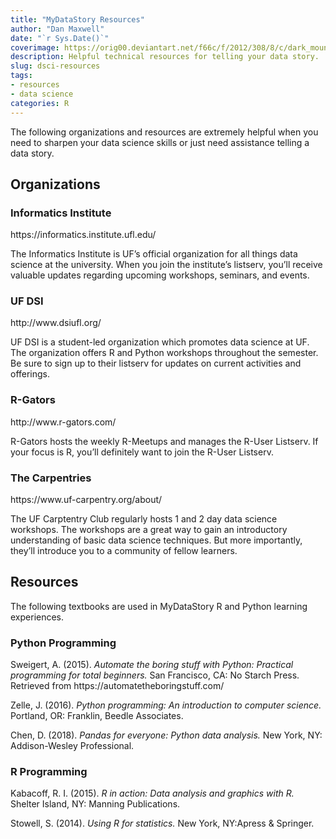 ---
title: "MyDataStory Resources"
author: "Dan Maxwell"
date: "`r Sys.Date()`"
coverimage: https://orig00.deviantart.net/f66c/f/2012/308/8/c/dark_mountains_plain_by_raywindly_kingdom-d5jxukx.jpg
description: Helpful technical resources for telling your data story.
slug: dsci-resources
tags:
- resources
- data science
categories: R
---

The following organizations and resources are extremely helpful when you need to sharpen your data science skills or just need assistance telling a data story.    

## **Organizations**

### Informatics Institute
https://informatics.institute.ufl.edu/

The Informatics Institute is UF's official organization for all things data science at the university. When you join the institute's listserv, you'll receive valuable updates regarding  upcoming workshops, seminars, and events.

### UF DSI
http://www.dsiufl.org/

UF DSI is a student-led organization which promotes data science at UF.  The organization offers R and Python workshops throughout the semester.  Be sure to sign up to their listserv for updates on current activities and offerings. 

### R-Gators
http://www.r-gators.com/

R-Gators hosts the weekly R-Meetups and manages the R-User Listserv.  If your focus is R, you'll definitely want to join the R-User Listserv.

### The Carpentries
https://www.uf-carpentry.org/about/

The UF Carptentry Club regularly hosts 1 and 2 day data science workshops.  The workshops are a great way to gain an introductory understanding of basic data science techniques.  But more importantly, they'll introduce you to a community of fellow learners.

## **Resources**
The following textbooks are used in MyDataStory R and Python learning experiences.  

### Python Programming
Sweigert, A. (2015). *Automate the boring stuff with Python: Practical programming for total beginners.* San Francisco, CA: No Starch Press. Retrieved from https://automatetheboringstuff.com/

Zelle, J. (2016). *Python programming: An introduction to computer science.*  Portland, OR: Franklin, Beedle Associates.

Chen, D. (2018). *Pandas for everyone: Python data analysis.* New York, NY: Addison-Wesley Professional.

### R Programming
Kabacoff, R. I. (2015). *R in action: Data analysis and graphics with R.* Shelter Island, NY: Manning Publications.

Stowell, S. (2014). *Using R for statistics.* New York, NY:Apress & Springer.


